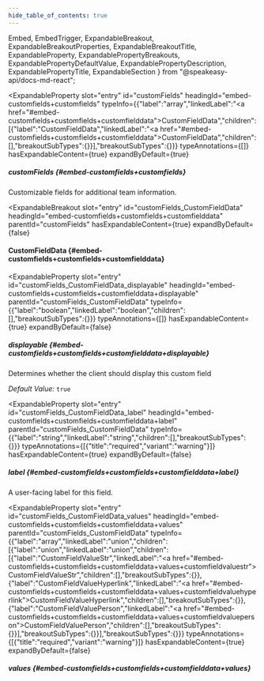 ```yaml
---
hide_table_of_contents: true
---
```

  Embed,
  EmbedTrigger,
  ExpandableBreakout,
  ExpandableBreakoutProperties,
  ExpandableBreakoutTitle,
  ExpandableProperty,
  ExpandablePropertyBreakouts,
  ExpandablePropertyDefaultValue,
  ExpandablePropertyDescription,
  ExpandablePropertyTitle,
  ExpandableSection
} from "@speakeasy-api/docs-md-react";

<ExpandableSection>

<ExpandableProperty
  slot="entry"
  id="customFields"
  headingId="embed-customfields+customfields"
  typeInfo={{"label":"array","linkedLabel":"<a href=\"#embed-customfields+customfields+customfielddata\">CustomFieldData</a>","children":[{"label":"CustomFieldData","linkedLabel":"<a href=\"#embed-customfields+customfields+customfielddata\">CustomFieldData</a>","children":[],"breakoutSubTypes":{}}],"breakoutSubTypes":{}}}
  typeAnnotations={[]}
  hasExpandableContent={true}
  expandByDefault={true}
>

<ExpandablePropertyTitle slot="title">

##### customFields \{#embed-customfields+customfields\}

</ExpandablePropertyTitle>

<ExpandablePropertyDescription slot="description">

Customizable fields for additional team information.

</ExpandablePropertyDescription>

<ExpandablePropertyBreakouts slot="breakouts">

<ExpandableBreakout
  slot="entry"
  id="customFields_CustomFieldData"
  headingId="embed-customfields+customfields+customfielddata"
  parentId="customFields"
  hasExpandableContent={true}
  expandByDefault={false}
>

<ExpandableBreakoutTitle slot="title">

#### CustomFieldData \{#embed-customfields+customfields+customfielddata\}

</ExpandableBreakoutTitle>

<ExpandableBreakoutProperties slot="properties">

<ExpandableProperty
  slot="entry"
  id="customFields_CustomFieldData_displayable"
  headingId="embed-customfields+customfields+customfielddata+displayable"
  parentId="customFields_CustomFieldData"
  typeInfo={{"label":"boolean","linkedLabel":"boolean","children":[],"breakoutSubTypes":{}}}
  typeAnnotations={[]}
  hasExpandableContent={true}
  expandByDefault={false}
>

<ExpandablePropertyTitle slot="title">

##### displayable \{#embed-customfields+customfields+customfielddata+displayable\}

</ExpandablePropertyTitle>

<ExpandablePropertyDescription slot="description">

Determines whether the client should display this custom field

</ExpandablePropertyDescription>

<ExpandablePropertyDefaultValue slot="defaultValue">

_Default Value:_ `true`

</ExpandablePropertyDefaultValue>

</ExpandableProperty>

<ExpandableProperty
  slot="entry"
  id="customFields_CustomFieldData_label"
  headingId="embed-customfields+customfields+customfielddata+label"
  parentId="customFields_CustomFieldData"
  typeInfo={{"label":"string","linkedLabel":"string","children":[],"breakoutSubTypes":{}}}
  typeAnnotations={[{"title":"required","variant":"warning"}]}
  hasExpandableContent={true}
  expandByDefault={false}
>

<ExpandablePropertyTitle slot="title">

##### label \{#embed-customfields+customfields+customfielddata+label\}

</ExpandablePropertyTitle>

<ExpandablePropertyDescription slot="description">

A user-facing label for this field.

</ExpandablePropertyDescription>

</ExpandableProperty>

<ExpandableProperty
  slot="entry"
  id="customFields_CustomFieldData_values"
  headingId="embed-customfields+customfields+customfielddata+values"
  parentId="customFields_CustomFieldData"
  typeInfo={{"label":"array","linkedLabel":"union","children":[{"label":"union","linkedLabel":"union","children":[{"label":"CustomFieldValueStr","linkedLabel":"<a href=\"#embed-customfields+customfields+customfielddata+values+customfieldvaluestr\">CustomFieldValueStr</a>","children":[],"breakoutSubTypes":{}},{"label":"CustomFieldValueHyperlink","linkedLabel":"<a href=\"#embed-customfields+customfields+customfielddata+values+customfieldvaluehyperlink\">CustomFieldValueHyperlink</a>","children":[],"breakoutSubTypes":{}},{"label":"CustomFieldValuePerson","linkedLabel":"<a href=\"#embed-customfields+customfields+customfielddata+values+customfieldvalueperson\">CustomFieldValuePerson</a>","children":[],"breakoutSubTypes":{}}],"breakoutSubTypes":{}}],"breakoutSubTypes":{}}}
  typeAnnotations={[{"title":"required","variant":"warning"}]}
  hasExpandableContent={true}
  expandByDefault={false}
>

<ExpandablePropertyTitle slot="title">

##### values \{#embed-customfields+customfields+customfielddata+values\}

</ExpandablePropertyTitle>

<ExpandablePropertyBreakouts slot="breakouts">

<Embed slot="embed">

<EmbedTrigger slot="trigger" embedTitle="values" triggerText="View values details">

<Embedvalues />

</EmbedTrigger>

</Embed>

</ExpandablePropertyBreakouts>

</ExpandableProperty>

</ExpandableBreakoutProperties>

</ExpandableBreakout>

</ExpandablePropertyBreakouts>

</ExpandableProperty>

</ExpandableSection>